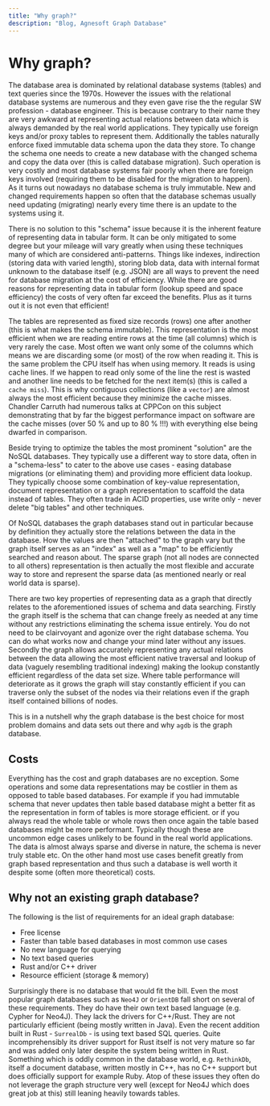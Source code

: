 ```yaml
---
title: "Why graph?"
description: "Blog, Agnesoft Graph Database"
---
```


# Why graph?

The database area is dominated by relational database systems (tables) and text queries since the 1970s. However the issues with the relational database systems are numerous and they even gave rise the the regular SW profession - database engineer. This is because contrary to their name they are very awkward at representing actual relations between data which is always demanded by the real world applications. They typically use foreign keys and/or proxy tables to represent them. Additionally the tables naturally enforce fixed immutable data schema upon the data they store. To change the schema one needs to create a new database with the changed schema and copy the data over (this is called database migration). Such operation is very costly and most database systems fair poorly when there are foreign keys involved (requiring them to be disabled for the migration to happen). As it turns out nowadays no database schema is truly immutable. New and changed requirements happen so often that the database schemas usually need updating (migrating) nearly every time there is an update to the systems using it.

There is no solution to this "schema" issue because it is the inherent feature of representing data in tabular form. It can be only mitigated to some degree but your mileage will vary greatly when using these techniques many of which are considered anti-patterns. Things like indexes, indirection (storing data with varied length), storing blob data, data with internal format unknown to the database itself (e.g. JSON) are all ways to prevent the need for database migration at the cost of efficiency. While there are good reasons for representing data in tabular form (lookup speed and space efficiency) the costs of very often far exceed the benefits. Plus as it turns out it is not even that efficient!

The tables are represented as fixed size records (rows) one after another (this is what makes the schema immutable). This representation is the most efficient when we are reading entire rows at the time (all columns) which is very rarely the case. Most often we want only some of the columns which means we are discarding some (or most) of the row when reading it. This is the same problem the CPU itself has when using memory. It reads is using cache lines. If we happen to read only some of the line the rest is wasted and another line needs to be fetched for the next item(s) (this is called a `cache miss`). This is why contiguous collections (like a `vector`) are almost always the most efficient because they minimize the cache misses. Chandler Carruth had numerous talks at CPPCon on this subject demonstrating that by far the biggest performance impact on software are the cache misses (over 50 % and up to 80 % !!!) with everything else being dwarfed in comparison.

Beside trying to optimize the tables the most prominent "solution" are the NoSQL databases. They typically use a different way to store data, often in a "schema-less" to cater to the above use cases - easing database migrations (or eliminating them) and providing more efficient data lookup. They typically choose some combination of key-value representation, document representation or a graph representation to scaffold the data instead of tables. They often trade in ACID properties, use write only - never delete "big tables" and other techniques.

Of NoSQL databases the graph databases stand out in particular because by definition they actually store the relations between the data in the database. How the values are then "attached" to the graph vary but the graph itself serves as an "index" as well as a "map" to be efficiently searched and reason about. The sparse graph (not all nodes are connected to all others) representation is then actually the most flexible and accurate way to store and represent the sparse data (as mentioned nearly or real world data is sparse).

There are two key properties of representing data as a graph that directly relates to the aforementioned issues of schema and data searching. Firstly the graph itself is the schema that can change freely as needed at any time without any restrictions eliminating the schema issue entirely. You do not need to be clairvoyant and agonize over the right database schema. You can do what works now and change your mind later without any issues. Secondly the graph allows accurately representing any actual relations between the data allowing the most efficient native traversal and lookup of data (vaguely resembling traditional indexing) making the lookup constantly efficient regardless of the data set size. Where table performance will deteriorate as it grows the graph will stay constantly efficient if you can traverse only the subset of the nodes via their relations even if the graph itself contained billions of nodes.

This is in a nutshell why the graph database is the best choice for most problem domains and data sets out there and why `agdb` is the graph database.

## Costs

Everything has the cost and graph databases are no exception. Some operations and some data representations may be costlier in them as opposed to table based databases. For example if you had immutable schema that never updates then table based database might a better fit as the representation in form of tables is more storage efficient. or if you always read the whole table or whole rows then once again the table based databases might be more performant. Typically though these are uncommon edge cases unlikely to be found in the real world applications. The data is almost always sparse and diverse in nature, the schema is never truly stable etc. On the other hand most use cases benefit greatly from graph based representation and thus such a database is well worth it despite some (often more theoretical) costs.

## Why not an existing graph database?

The following is the list of requirements for an ideal graph database:

-   Free license
-   Faster than table based databases in most common use cases
-   No new language for querying
-   No text based queries
-   Rust and/or C++ driver
-   Resource efficient (storage & memory)

Surprisingly there is no database that would fit the bill. Even the most popular graph databases such as `Neo4J` or `OrientDB` fall short on several of these requirements. They do have their own text based language (e.g. Cypher for Neo4J). They lack the drivers for C++/Rust. They are not particularly efficient (being mostly written in Java). Even the recent addition built in Rust - `SurrealDb` - is using text based SQL queries. Quite incomprehensibly its driver support for Rust itself is not very mature so far and was added only later despite the system being written in Rust. Something which is oddly common in the database world, e.g. `RethinkDb`, itself a document database, written mostly in C++, has no C++ support but does officially support for example Ruby. Atop of these issues they often do not leverage the graph structure very well (except for Neo4J which does great job at this) still leaning heavily towards tables.
